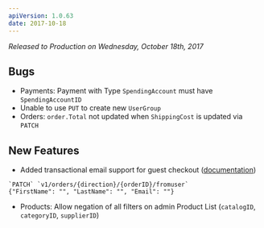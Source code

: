 ```yaml
---
apiVersion: 1.0.63
date: 2017-10-18
---
```


_Released to Production on Wednesday, October 18th, 2017_

## Bugs

- Payments: Payment with Type `SpendingAccount` must have `SpendingAccountID`
- Unable to use `PUT` to create new `UserGroup`
- Orders: `order.Total` not updated when `ShippingCost` is updated via `PATCH`

## New Features

- Added transactional email support for guest checkout ([documentation](/api-reference/orders-and-fulfillment/orders/patch-from-user))

```
`PATCH` `v1/orders/{direction}/{orderID}/fromuser`
{"FirstName": "", "LastName": "", "Email": ""}
```

- Products: Allow negation of all filters on admin Product List (`catalogID`, `categoryID`, `supplierID`)
